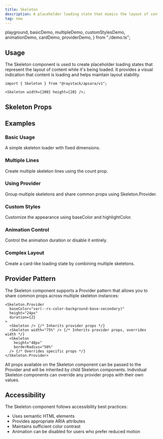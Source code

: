 ```yaml
---
title: Skeleton
description: A placeholder loading state that mimics the layout of content while it's being loaded.
tag: new
---
```


  playground,
  basicDemo,
  multipleDemo,
  customStylesDemo,
  animationDemo,
  cardDemo,
  providerDemo,
} from "./demo.ts";

<Demo data={playground} />

## Usage

The Skeleton component is used to create placeholder loading states that represent the layout of content while it's being loaded. It provides a visual indication that content is loading and helps maintain layout stability.

```tsx
import { Skeleton } from "@raystack/apsara/v1";

<Skeleton width={200} height={20} />;
```

## Skeleton Props

<auto-type-table path="./props.ts" name="SkeletonProps" />

## Examples

### Basic Usage

A simple skeleton loader with fixed dimensions.

<Demo data={basicDemo} />

### Multiple Lines

Create multiple skeleton lines using the count prop.

<Demo data={multipleDemo} />

### Using Provider

Group multiple skeletons and share common props using Skeleton.Provider.

<Demo data={providerDemo} />

### Custom Styles

Customize the appearance using baseColor and highlightColor.

<Demo data={customStylesDemo} />

### Animation Control

Control the animation duration or disable it entirely.

<Demo data={animationDemo} />

### Complex Layout

Create a card-like loading state by combining multiple skeletons.

<Demo data={cardDemo} />

## Provider Pattern

The Skeleton component supports a Provider pattern that allows you to share common props across multiple skeleton instances:

```tsx
<Skeleton.Provider
  baseColor="var(--rs-color-background-base-secondary)"
  height="24px"
  duration={2}
>
  <Skeleton /> {/* Inherits provider props */}
  <Skeleton width="75%" /> {/* Inherits provider props, overrides width */}
  <Skeleton 
    height="48px"  
    borderRadius="50%" 
  /> {/* Overrides specific props */}
</Skeleton.Provider>
```

All props available on the Skeleton component can be passed to the Provider and will be inherited by child Skeleton components. Individual Skeleton components can override any provider props with their own values.

## Accessibility

The Skeleton component follows accessibility best practices:

- Uses semantic HTML elements
- Provides appropriate ARIA attributes
- Maintains sufficient color contrast
- Animation can be disabled for users who prefer reduced motion